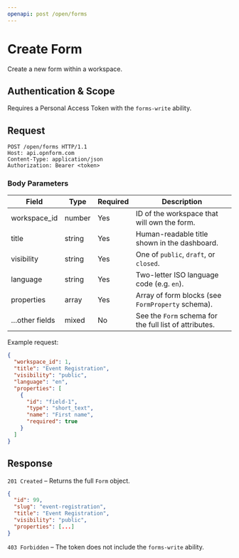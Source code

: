 ```yaml
---
openapi: post /open/forms
---
```


# Create Form

Create a new form within a workspace.

## Authentication & Scope

Requires a Personal Access Token with the `forms-write` ability.

## Request

```http
POST /open/forms HTTP/1.1
Host: api.opnform.com
Content-Type: application/json
Authorization: Bearer <token>
```

### Body Parameters

| Field          | Type    | Required | Description                                              |
| -------------- | ------- | -------- | -------------------------------------------------------- |
| workspace_id   | number  | Yes      | ID of the workspace that will own the form.             |
| title          | string  | Yes      | Human-readable title shown in the dashboard.            |
| visibility     | string  | Yes      | One of `public`, `draft`, or `closed`.                  |
| language       | string  | Yes      | Two-letter ISO language code (e.g. `en`).               |
| properties     | array   | Yes      | Array of form blocks (see `FormProperty` schema).       |
| …other fields  | mixed   | No       | See the `Form` schema for the full list of attributes.  |

Example request:

```json
{
  "workspace_id": 1,
  "title": "Event Registration",
  "visibility": "public",
  "language": "en",
  "properties": [
    {
      "id": "field-1",
      "type": "short_text",
      "name": "First name",
      "required": true
    }
  ]
}
```

## Response

`201 Created` – Returns the full `Form` object.

```json
{
  "id": 99,
  "slug": "event-registration",
  "title": "Event Registration",
  "visibility": "public",
  "properties": [...]
}
```

`403 Forbidden` – The token does not include the `forms-write` ability.